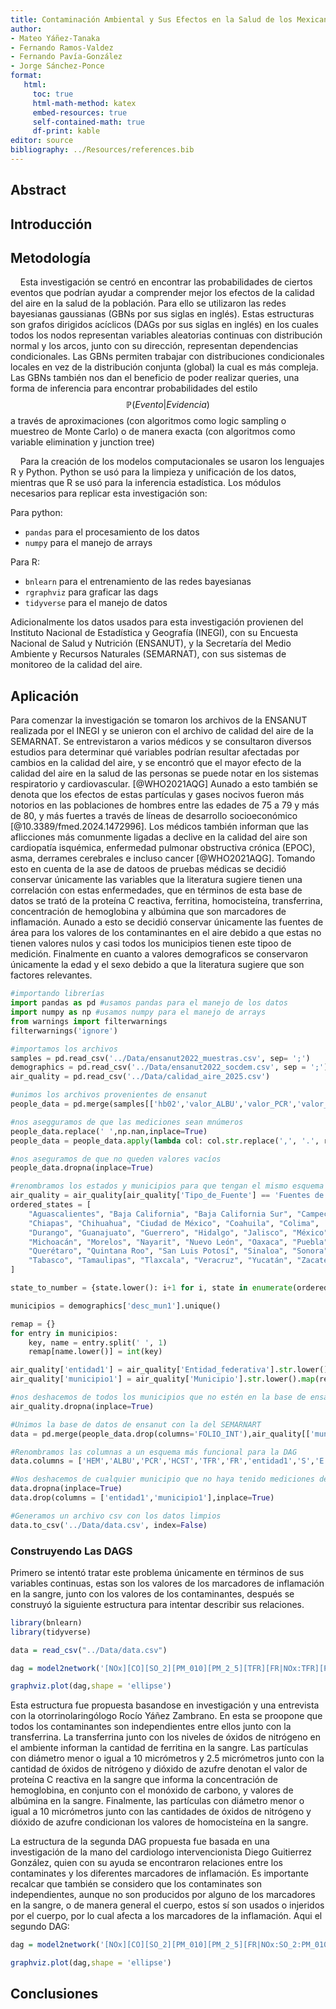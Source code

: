 ```yaml
---
title: Contaminación Ambiental y Sus Efectos en la Salud de los Mexicanos
author: 
- Mateo Yáñez-Tanaka
- Fernando Ramos-Valdez 
- Fernando Pavía-González
- Jorge Sánchez-Ponce
format:
   html:
     toc: true
     html-math-method: katex
     embed-resources: true
     self-contained-math: true
     df-print: kable
editor: source
bibliography: ../Resources/references.bib
---
```

## Abstract

## Introducción


## Metodología

&nbsp;&nbsp;&nbsp;&nbsp;Esta investigación se centró en encontrar las probabilidades de ciertos eventos que podrían ayudar a comprender mejor los efectos de la calidad del aire en la salud de la población. Para ello se utilizaron las redes bayesianas gaussianas (GBNs por sus siglas en inglés). Estas estructuras son grafos dirigidos acíclicos (DAGs por sus siglas en inglés) en los cuales todos los nodos representan variables aleatorias continuas con distribución normal y los arcos, junto con su dirección, representan dependencias condicionales. Las GBNs permiten trabajar con distribuciones condicionales locales en vez de la distribución conjunta (global)  la cual es más compleja. Las GBNs también nos dan el beneficio de poder realizar queries, una forma de inferencia para encontrar probabilidades del estilo $$\mathbb{P}(Evento|Evidencia)$$ a través de aproximaciones (con algoritmos como logic sampling o muestreo de Monte Carlo) o  de manera exacta (con algoritmos como variable elimination y junction tree) 

&nbsp;&nbsp;&nbsp;&nbsp;Para la creación de los modelos computacionales se usaron los lenguajes R y Python. Python se usó para la limpieza y unificación de los datos, mientras que R se usó para la inferencia estadística. Los módulos necesarios para replicar esta investigación son:

Para python: 

- ```pandas``` para el procesamiento de los datos
- ```numpy``` para el manejo de arrays

Para R:

- ```bnlearn``` para el entrenamiento de las redes bayesianas
- ```rgraphviz``` para graficar las dags
- ```tidyverse``` para el manejo de datos

Adicionalmente los datos usados para esta investigación provienen del Instituto Nacional de Estadística y Geografía (INEGI), con su Encuesta Nacional de Salud y Nutrición (ENSANUT), y la Secretaría del Medio Ambiente y Recursos Naturales (SEMARNAT), con sus sistemas de monitoreo de la calidad del aire.

## Aplicación

Para comenzar la investigación se tomaron los archivos de la ENSANUT realizada por el INEGI y se unieron con el archivo de calidad del aire de la SEMARNAT. Se entrevistaron a varios médicos y se consultaron diversos estudios para determinar qué variables podrían resultar afectadas por cambios en la calidad del aire, y se encontró que el mayor efecto de la calidad del aire en la salud de las personas se puede notar en los sistemas respiratorio y cardiovascular. [@WHO2021AQG] Aunado a esto también se denota que los efectos de estas partículas y gases nocivos fueron más notorios en las poblaciones de hombres entre las edades de 75 a 79 y más de 80, y más fuertes a través de líneas de desarrollo socioeconómico [@10.3389/fmed.2024.1472996]. Los médicos también informan que las aflicciones más comunmente ligadas a declive en la calidad del aire son cardiopatía isquémica, enfermedad pulmonar obstructiva crónica (EPOC), asma, derrames cerebrales e incluso cancer [@WHO2021AQG]. Tomando esto en cuenta de la ase de datoos de pruebas médicas se decidió conservar únicamente las variables que la literatura sugiere tienen una correlación con estas enfermedades, que en términos de esta base de datos se trató de la proteína C reactiva, ferritina, homocisteína, transferrina, concentración de hemoglobina y albúmina que son marcadores de inflamación. Aunado a esto se decidió conservar únicamente las fuentes de área para los valores de los contaminantes en el aire debido a que estas no tienen valores nulos y casi todos los municipios tienen este tipoo de medición. Finalmente en cuanto a valores demograficos se conservaron únicamente la edad y el sexo debido a que la literatura sugiere que son factores relevantes.
```python
#importando librerías
import pandas as pd #usamos pandas para el manejo de los datos
import numpy as np #usamos numpy para el manejo de arrays
from warnings import filterwarnings
filterwarnings('ignore')

#importamos los archivos
samples = pd.read_csv('../Data/ensanut2022_muestras.csv', sep= ';')
demographics = pd.read_csv('../Data/ensanut2022_socdem.csv', sep = ';')
air_quality = pd.read_csv('../Data/calidad_aire_2025.csv')

#unimos los archivos provenientes de ensanut
people_data = pd.merge(samples[['hb02','valor_ALBU','valor_PCR','valor_HCST','valor_STFR_FEB23','valor_FERRITINA','FOLIO_INT']],demographics[['FOLIO_INT','entidad1','h0302','h0303','municipio1']], how = 'inner', on = 'FOLIO_INT')

#nos asegguramos de que las mediciones sean mnúmeros
people_data.replace(' ',np.nan,inplace=True)
people_data = people_data.apply(lambda col: col.str.replace(',', '.', regex=False).astype(float) if col.dtype == "object" else col)

#nos aseguramos de que no queden valores vacíos
people_data.dropna(inplace=True)

#renombramos los estados y municipios para que tengan el mismo esquema de nombres que en los archivos de ensanut
air_quality = air_quality[air_quality['Tipo_de_Fuente'] == 'Fuentes de área']
ordered_states = [
    "Aguascalientes", "Baja California", "Baja California Sur", "Campeche",
    "Chiapas", "Chihuahua", "Ciudad de México", "Coahuila", "Colima",
    "Durango", "Guanajuato", "Guerrero", "Hidalgo", "Jalisco", "México",
    "Michoacán", "Morelos", "Nayarit", "Nuevo León", "Oaxaca", "Puebla",
    "Querétaro", "Quintana Roo", "San Luis Potosí", "Sinaloa", "Sonora",
    "Tabasco", "Tamaulipas", "Tlaxcala", "Veracruz", "Yucatán", "Zacatecas"
]

state_to_number = {state.lower(): i+1 for i, state in enumerate(ordered_states)}

municipios = demographics['desc_mun1'].unique()

remap = {}
for entry in municipios:
    key, name = entry.split(' ', 1)
    remap[name.lower()] = int(key)

air_quality['entidad1'] = air_quality['Entidad_federativa'].str.lower().map(state_to_number)
air_quality['municipio1'] = air_quality['Municipio'].str.lower().map(remap)

#nos deshacemos de todos los municipios que no estén en la base de ensanut
air_quality.dropna(inplace=True)

#Unimos la base de datos de ensanut con la del SEMARNART
data = pd.merge(people_data.drop(columns='FOLIO_INT'),air_quality[['municipio1','entidad1','SO_2','CO','NOx','PM_010','PM_2_5']],on = ['entidad1','municipio1'],how = 'left')

#Renombramos las columnas a un esquema más funcional para la DAG
data.columns = ['HEM','ALBU','PCR','HCST','TFR','FR','entidad1','S','E','municipio1','SO_2','CO','NOx','PM_010','PM_2_5']

#Nos deshacemos de cualquier municipio que no haya tenido mediciones de área de sus contaminantes
data.dropna(inplace=True)
data.drop(columns = ['entidad1','municipio1'],inplace=True)

#Generamos un archivo csv con los datos limpios
data.to_csv('../Data/data.csv', index=False)
```

### Construyendo Las DAGS

Primero se intentó tratar este problema únicamente en términos de sus variables continuas, estas son los valores de los marcadores de inflamación en la sangre, junto con los valores de los contaminantes, después se construyó la siguiente estructura para intentar describir sus relaciones.
```R
library(bnlearn)
library(tidyverse)

data = read_csv("../Data/data.csv")

dag = model2network('[NOx][CO][SO_2][PM_010][PM_2_5][TFR][FR|NOx:TFR][PCR|NOx:SO_2:PM_010:PM_2_5][HEM|NOx:CO:PCR:PM_010][ALBU|PCR][HCST|SO_2:NOx:PM_010]')

graphviz.plot(dag,shape = 'ellipse')
```

Esta estructura fue propuesta basandose en investigación y una entrevista con la otorrinolaringólogo Rocío Yáñez Zambrano. 
En esta se proopone que todos los contaminantes son independientes entre ellos junto con la transferrina. La transferrina junto con los niveles de óxidos de nitrógeno en el ambiente informan la cantidad de ferritina en la sangre. Las partículas con diámetro menor o igual a 10 micrómetros y 2.5 micrómetros junto con la cantidad de óxidos de nitrógeno y dióxido de azufre denotan el valor de proteína C reactiva en la sangre que informa la concentración de hemoglobina, en conjunto con el monóxido de carbono, y valores de albúmina en la sangre. Finalmente, las partículas con diámetro menor o igual a 10 micrómetros junto con las cantidades de óxidos de nitrógeno y dióxido de azufre condicionan los valores de homocisteína en la sangre.

La estructura de la segunda DAG propuesta fue basada en una investigación de la mano del cardiologo intervencionista Diego Guitierrez González, quien con su ayuda se encontraron relaciones entre los contaminates y los diferentes marcadores de inflamación. Es importante recalcar que también se considero que los contaminates son independientes, aunque no son producidos por alguno de los marcadores en la sangre, o de manera general el cuerpo, estos sí son usados o injeridos por el cuerpo, por lo cual afecta a los marcadores de la inflamación.
Aqui el segundo DAG:

```R
dag = model2network('[NOx][CO][SO_2][PM_010][PM_2_5][FR|NOx:SO_2:PM_010:PM_2_5][HEM|SO_2:CO:PM_010:PM_2_5][PCR|NOx:SO_2:PM_010][HCST|PM_010:PM_2_5][TFR|FR][ALBU|HEM:PM_2_5]')

graphviz.plot(dag,shape = 'ellipse')
```

## Conclusiones